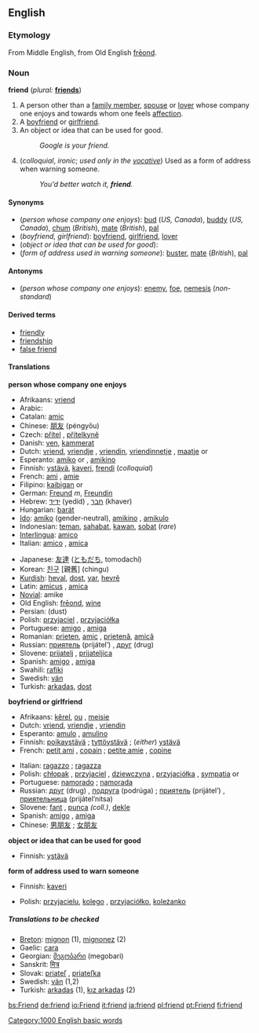 ==English==

{{rank|matter|passed|true|292|friend|herself|year|dear}}

===Etymology===
From Middle English, from Old English [[freond|frēond]].

===Noun===
'''friend'''  (''plural:'' '''[[friends]]''')
# A person other than a [[family member]], [[spouse]] or [[lover]] whose company one enjoys and towards whom one feels [[affection]].
# A [[boyfriend]] or [[girlfriend]].
# An object or idea that can be used for good.
#:''Google is your friend.''
# (''colloquial'', ''ironic''; ''used only in the [[vocative]]'') Used as a form of address when warning someone.
#:''You'd better watch it, '''friend'''.''

====Synonyms====
*(''person whose company one enjoys''): [[bud]] (''US, Canada''), [[buddy]] (''US, Canada''), [[chum]] (''British''), [[mate]] (''British''), [[pal]]
*(''boyfriend, girlfriend''): [[boyfriend]], [[girlfriend]], [[lover]]
*(''object or idea that can be used for good''):
*(''form of address used in warning someone''): [[buster]], [[mate]] (''British''), [[pal]]

====Antonyms====
*(''person whose company one enjoys''): [[enemy]], [[foe]], [[nemesis]] (''non-standard'')

====Derived terms====
*[[friendly]]
*[[friendship]]
*[[false friend]]

====Translations====
'''person whose company one enjoys'''
{{top}}
*Afrikaans: [[vriend]]
*Arabic: {{ARchar|[[صديق]]}} {{Unicode|(ʂadíeq)}} {{m}}
*Catalan: [[amic]]
*Chinese: [[朋友]] (péngyǒu)
*Czech: [[přítel]] {{m}}, [[přítelkyně]] {{f}}
*Danish: [[ven]], [[kammerat]]
*Dutch: [[vriend]], [[vriendje]] {{m}}, [[vriendin]], [[vriendinnetje]] {{f}}, [[maatje]] {{m}} or {{f}}
*Esperanto: [[amiko]] {{m}} or {{f}}, [[amikino]] {{f}}
*Finnish: [[ystävä]], [[kaveri]], [[frendi]] (''colloquial'')
*French: [[ami]] {{m}}, [[amie]] {{f}}
*Filipino: [[kaibigan]] {{m}} or {{f}} 
*German: [[Freund]] ''m'', [[Freundin]] {{f}}
*Hebrew: [[ידיד]] (yedíd) {{m}}, [[חבר]] (khaver) {{m}}
*Hungarian: [[barát]]
*[[Ido]]: [[amiko]] (gender-neutral), [[amikino]] {{f}}, [[amikulo]] {{m}}
*Indonesian: [[teman]], [[sahabat]], [[kawan]], [[sobat]] (''rare'')
*[[Interlingua]]: [[amico#Interlingua|amico]]
*Italian: [[amico#Italian|amico]] {{m}}, [[amica]] {{f}}
{{mid}}
*Japanese: [[友達]] ([[ともだち]], tomodachí)
*Korean: [[친구]] [親舊] (chingu)
*[[Kurdish]]: [[heval]], [[dost]], [[yar]], [[hevrê]]
*Latin: [[amicus]] {{m}}, [[amica]] {{f}}
*[[Novial]]: amike
*Old English: [[freond|frēond]], [[wine#Old English|wine]]
*Persian: {{FAchar|[[دوست]]}} (dust)
*Polish: [[przyjaciel]] {{m}}, [[przyjaciółka]] {{f}}
*Portuguese: [[amigo]] {{m}}, [[amiga]] {{f}}
*Romanian: [[prieten]], [[amic]] {{m}}, [[prietenă]], [[amică]] {{f}}
*Russian: [[приятель]] (prijátel’) {{m}}, [[друг]] (drug) {{m}}
*Slovene: [[prijatelj]] {{m}}, [[prijateljica]] {{f}}
*Spanish: [[amigo]] {{m}}, [[amiga]] {{f}}
*Swahili: [[rafiki]]
*Swedish: [[vän]]
*Turkish: [[arkadaş]], [[dost]]
{{bottom}}

'''boyfriend or girlfriend'''
{{top}}
*Afrikaans: [[kêrel]], [[ou]] {{m}}, [[meisie]] {{f}}
*Dutch: [[vriend]], [[vriendje]] {{m}}, [[vriendin]] {{f}}
*Esperanto: [[amulo]] {{m}}, [[amulino]] {{f}}
*Finnish: [[poikaystävä]] {{m}}; [[tyttöystävä]] {{f}}; (''either'') [[ystävä]]
*French: [[petit ami]] {{m}}, [[copain]] {{m}}; [[petite amie]] {{f}}, [[copine]] {{f}}
{{mid}}
*Italian: [[ragazzo]] {{m}}; [[ragazza]] {{f}}
*Polish: [[chłopak]] {{m}}, [[przyjaciel]] {{m}}, [[dziewczyna]] {{f}}, [[przyjaciółka]] {{f}}, [[sympatia]] {{m}} or {{f}}
*Portuguese: [[namorado]] {{m}}; [[namorada]] {{f}}
*Russian: [[друг]] (drug) {{m}}, [[подруга]] (podrúga) {{f}}; [[приятель]] (prijátel’) {{m}}, [[приятельница]] (prijátel’nitsa) {{f}}
*Slovene: [[fant]] {{m}}, [[punca]] {{f}} ''(coll.)'', [[dekle]] {{f}}
*Spanish: [[amigo]] {{m}}, [[amiga]] {{f}}
*Chinese: [[男朋友]] {{m}}; [[女朋友]] {{f}}
{{bottom}}

'''object or idea that can be used for good'''
{{top}}
*Finnish: [[ystävä]]
{{mid}}
{{bottom}}

'''form of address used to warn someone'''
{{top}}
*Finnish: [[kaveri]]
{{mid}}
*Polish: [[przyjacielu]], [[kolego]] {{m}}, [[przyjaciółko]], [[koleżanko]] {{f}}
{{bottom}}

=====Translations to be checked=====
<!--Remove this section once all of the translations below have been moved into the tables above.-->

{{checktrans}}

*[[Breton]]: [[mignon]] {{m}} (1), [[mignonez]] {{f}} (2)
*Gaelic: [[cara]]
*Georgian: [[მეგობარი]] (megobari)
*Sanskrit: [[मित्र]]
*Slovak: [[priateľ]] {{m}}, [[priateľka]] {{f}}
*Swedish: [[vän]] (1,2)
*Turkish: [[arkadaş]] {{m}} (1), [[kız arkadaş]] {{f}} (2)

[[Category:1000 English basic words]]

[[bs:Friend]]
[[de:friend]]
[[io:Friend]]
[[it:friend]]
[[ja:friend]]
[[pl:friend]]
[[pt:Friend]]
[[fi:friend]]